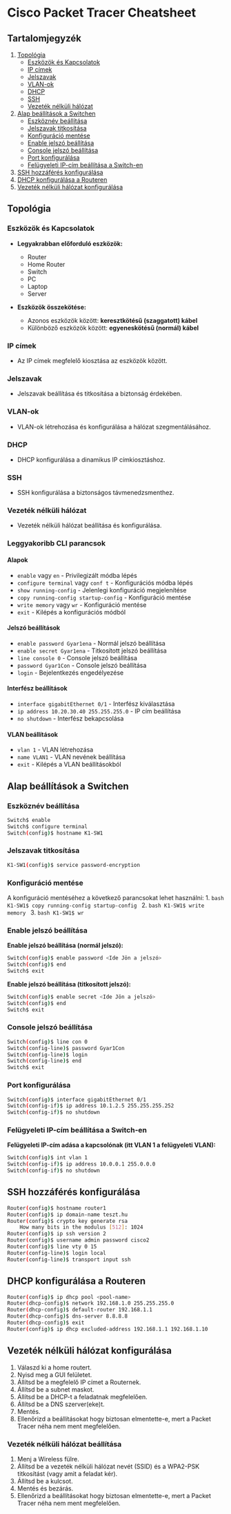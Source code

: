 # Cisco Packet Tracer Cheatsheet

## Tartalomjegyzék
1. [Topológia](#topológia)
    - [Eszközök és Kapcsolatok](#eszközök-és-kapcsolatok)
    - [IP címek](#ip-címek)
    - [Jelszavak](#jelszavak)
    - [VLAN-ok](#vlan-ok)
    - [DHCP](#dhcp)
    - [SSH](#ssh)
    - [Vezeték nélküli hálózat](#vezeték-nélküli-hálózat)
2. [Alap beállítások a Switchen](#alap-beállítások-a-switchen)
    - [Eszköznév beállítása](#eszköznév-beállítása)
    - [Jelszavak titkosítása](#jelszavak-titkosítása)
    - [Konfiguráció mentése](#konfiguráció-mentése)
    - [Enable jelszó beállítása](#enable-jelszó-beállítása)
    - [Console jelszó beállítása](#console-jelszó-beállítása)
    - [Port konfigurálása](#port-konfigurálása)
    - [Felügyeleti IP-cím beállítása a Switch-en](#felügyeleti-ip-cím-beállítása-a-switch-en)
3. [SSH hozzáférés konfigurálása](#ssh-hozzáférés-konfigurálása)
4. [DHCP konfigurálása a Routeren](#dhcp-konfigurálása-a-routeren)
5. [Vezeték nélküli hálózat konfigurálása](#vezeték-nélküli-hálózat-konfigurálása)

## Topológia

### Eszközök és Kapcsolatok
- **Legyakrabban előforduló eszközök:**
    - Router
    - Home Router
    - Switch
    - PC
    - Laptop
    - Server

- **Eszközök összekötése:**
    - Azonos eszközök között: **keresztkötésű (szaggatott) kábel**
    - Különböző eszközök között: **egyeneskötésű (normál) kábel**

### IP címek
- Az IP címek megfelelő kiosztása az eszközök között.

### Jelszavak
- Jelszavak beállítása és titkosítása a biztonság érdekében.

### VLAN-ok
- VLAN-ok létrehozása és konfigurálása a hálózat szegmentálásához.

### DHCP
- DHCP konfigurálása a dinamikus IP címkiosztáshoz.

### SSH
- SSH konfigurálása a biztonságos távmenedzsmenthez.

### Vezeték nélküli hálózat
- Vezeték nélküli hálózat beállítása és konfigurálása.

### Leggyakoribb CLI parancsok

#### Alapok
- `enable` vagy `en` - Privilegizált módba lépés
- `configure terminal` vagy `conf t` - Konfigurációs módba lépés
- `show running-config` - Jelenlegi konfiguráció megjelenítése
- `copy running-config startup-config` - Konfiguráció mentése
- `write memory` vagy `wr` - Konfiguráció mentése
- `exit` - Kilépés a konfigurációs módból

#### Jelszó beállítások
- `enable password Gyar1ena` - Normál jelszó beállítása
- `enable secret Gyar1ena` - Titkosított jelszó beállítása
- `line console 0` - Console jelszó beállítása
- `password Gyar1Con` - Console jelszó beállítása
- `login` - Bejelentkezés engedélyezése

#### Interfész beállítások
- `interface gigabitEthernet 0/1` - Interfész kiválasztása
- `ip address 10.20.30.40 255.255.255.0` - IP cím beállítása
- `no shutdown` - Interfész bekapcsolása

#### VLAN beállítások
- `vlan 1` - VLAN létrehozása
- `name VLAN1` - VLAN nevének beállítása
- `exit` - Kilépés a VLAN beállításokból

## Alap beállítások a Switchen

### Eszköznév beállítása
```bash
Switch$ enable
Switch$ configure terminal
Switch(config)$ hostname K1-SW1
```

### Jelszavak titkosítása
```bash
K1-SW1(config)$ service password-encryption
```

### Konfiguráció mentése
A konfiguráció mentéséhez a következő parancsokat lehet használni:
1. 
    ```bash
    K1-SW1$ copy running-config startup-config
    ```
2. 
    ```bash
    K1-SW1$ write memory
    ```
3. 
    ```bash
    K1-SW1$ wr
    ```

### Enable jelszó beállítása
**Enable jelszó beállítása (normál jelszó):**
```bash
Switch(config)$ enable password <Ide Jön a jelszó>
Switch(config)$ end
Switch$ exit
```

**Enable jelszó beállítása (titkosított jelszó):**
```bash
Switch(config)$ enable secret <Ide Jön a jelszó>
Switch(config)$ end
Switch$ exit
```

### Console jelszó beállítása
```bash
Switch(config)$ line con 0
Switch(config-line)$ password Gyar1Con
Switch(config-line)$ login
Switch(config-line)$ end
Switch$ exit
```

### Port konfigurálása
```bash
Switch(config)$ interface gigabitEthernet 0/1
Switch(config-if)$ ip address 10.1.2.5 255.255.255.252
Switch(config-if)$ no shutdown
```

### Felügyeleti IP-cím beállítása a Switch-en
**Felügyeleti IP-cím adása a kapcsolónak (itt VLAN 1 a felügyeleti VLAN):**
```bash
Switch(config)$ int vlan 1
Switch(config-if)$ ip address 10.0.0.1 255.0.0.0
Switch(config-if)$ no shutdown
```

## SSH hozzáférés konfigurálása
```bash
Router(config)$ hostname router1
Router(config)$ ip domain-name teszt.hu
Router(config)$ crypto key generate rsa
    How many bits in the modulus [512]: 1024
Router(config)$ ip ssh version 2
Router(config)$ username admin password cisco2
Router(config)$ line vty 0 15
Router(config-line)$ login local
Router(config-line)$ transport input ssh
```

## DHCP konfigurálása a Routeren
```bash
Router(config)$ ip dhcp pool <pool-name>
Router(dhcp-config)$ network 192.168.1.0 255.255.255.0
Router(dhcp-config)$ default-router 192.168.1.1
Router(dhcp-config)$ dns-server 8.8.8.8
Router(dhcp-config)$ exit
Router(config)$ ip dhcp excluded-address 192.168.1.1 192.168.1.10
```

## Vezeték nélküli hálózat konfigurálása
1. Válaszd ki a home routert.
2. Nyisd meg a GUI felületet.
3. Állítsd be a megfelelő IP címet a Routernek.
4. Állítsd be a subnet maskot.
5. Állítsd be a DHCP-t a feladatnak megfelelően.
6. Állítsd be a DNS szerver(eke)t.
7. Mentés.
8. Ellenőrizd a beállításokat hogy biztosan elmentette-e, mert a Packet Tracer néha nem ment megfelelően.

### Vezeték nélküli hálózat beállítása
1. Menj a Wireless fülre.
2. Állítsd be a vezeték nélküli hálózat nevét (SSID) és a WPA2-PSK titkosítást (vagy amit a feladat kér).
3. Állítsd be a kulcsot.
4. Mentés és bezárás.
5. Ellenőrizd a beállításokat hogy biztosan elmentette-e, mert a Packet Tracer néha nem ment megfelelően.
